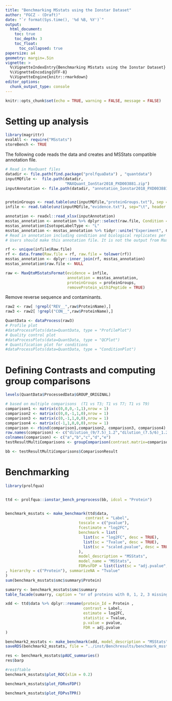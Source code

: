 ```yaml
---
title: "Benchmarking MSstats using the Ionstar Dataset"
author: "FGCZ - (Draft)"
date: "`r format(Sys.time(), '%d %B, %Y')`"
output: 
  html_document:
    toc: true
    toc_depth: 3
    toc_float:
      toc_collapsed: true
papersize: a4
geometry: margin=.5in
vignette: >
  %\VignetteIndexEntry{Benchmarking MSstats using the Ionstar Dataset} 
  %\VignetteEncoding{UTF-8}
  %\VignetteEngine{knitr::rmarkdown}
editor_options:
  chunk_output_type: console
---
```


```r
knitr::opts_chunk$set(echo = TRUE, warning = FALSE, message = FALSE)
```

# Setting up analysis


```r
library(magrittr)
evalAll <- require("MSstats")
storeBench <- TRUE
```

The following code reads the data and creates and MSStats compatible annotation file.

```r

# Read in MaxQuant files
datadir <- file.path(find.package("prolfquaData") , "quantdata")
inputMQfile <-  file.path(datadir,
                          "MAXQuant_IonStar2018_PXD003881.zip")
inputAnnotation <- file.path(datadir, "annotation_Ionstar2018_PXD003881.xlsx")


proteinGroups <- read.table(unz(inputMQfile,"proteinGroups.txt"), sep = "\t", header = TRUE)
infile <- read.table(unz(inputMQfile,"evidence.txt"), sep="\t", header = TRUE)

annotation <- readxl::read_xlsx(inputAnnotation)
msstas_annotation <- annotation %>% dplyr::select(raw.file, Condition = sample, BioReplicate = run_ID)
msstas_annotation$IsotopeLabelType <- "L"
msstas_annotation <- msstas_annotation %>% tidyr::unite("Experiment", Condition, BioReplicate, sep="_", remove = FALSE)
# Read in annotation including condition and biological replicates per run.
# Users should make this annotation file. It is not the output from MaxQuant.

rf <- unique(infile$Raw.file)
rf <- data.frame(Raw.file = rf, raw.file = tolower(rf))
msstas_annotation <- dplyr::inner_join(rf, msstas_annotation)
msstas_annotation$raw.file <- NULL
```



```r
raw <- MaxQtoMSstatsFormat(evidence = infile, 
                           annotation = msstas_annotation, 
                           proteinGroups = proteinGroups,
                           removeProtein_with1Peptide = TRUE)
```


Remove reverse sequence and contaminants.

```r

raw2 <- raw[ !grepl("REV__",raw$ProteinName),]
raw3 <- raw2[ !grepl("CON__",raw$ProteinName),]
```


```r
QuantData <- dataProcess(raw3)
# Profile plot
#dataProcessPlots(data=QuantData, type = "ProfilePlot")
# Quality control plot 
#dataProcessPlots(data=QuantData, type = "QCPlot") 
# Quantification plot for conditions
#dataProcessPlots(data=QuantData, type = "ConditionPlot")

```

# Defining Contrasts and computing group comparisons

```r

levels(QuantData$ProcessedData$GROUP_ORIGINAL)

# based on multiple comparisons  (T1 vs T3; T1 vs T7; T1 vs T9)
comparison1 <- matrix(c(0,0,0,-1,1),nrow = 1)
comparison2 <- matrix(c(0,0,-1,1,0),nrow = 1)
comparison3 <- matrix(c(0,-1,1,0,0),nrow = 1)
comparison4 <- matrix(c(-1,1,0,0,0),nrow = 1)
comparison <- rbind(comparison1,comparison2, comparison3, comparison4)
row.names(comparison) <- c("dilution_(9/7.5)_1.2","dilution_(7.5/6)_1.25","dilution_(6/4.5)_1.3(3)","dilution_(4.5/3)_1.5")
colnames(comparison) <- c("a","b","c","d","e")
testResultMultiComparisons <- groupComparison(contrast.matrix=comparison, data=QuantData)

bb <- testResultMultiComparisons$ComparisonResult

```

# Benchmarking

```r
library(prolfqua)


ttd <- prolfqua::ionstar_bench_preprocess(bb, idcol = "Protein")


benchmark_msstats <- make_benchmark(ttd$data,
                                   contrast = "Label",
                                toscale = c("pvalue"),
                                fcestimate = "log2FC",
                                benchmark = list(
                                  list(sc = "log2FC", desc = TRUE),
                                  list(sc = "Tvalue", desc = TRUE),
                                  list(sc = "scaled.pvalue", desc = TRUE)
                                ),  
                                model_description = "MSStats",
                                model_name = "MSStats",
                                FDRvsFDP = list(list(sc = "adj.pvalue", desc = FALSE))
, hierarchy = c("Protein"), summarizeNA = "Tvalue"
)
sum(benchmark_msstats$smc$summary$Protein)

sumarry <- benchmark_msstats$smc$summary
table_facade(sumarry, caption = "nr of proteins with 0, 1, 2, 3 missing contrasts.")
```


```r

xdd <- ttd$data %>% dplyr::rename(protein_Id = Protein ,
                                  contrast = Label,
                                  estimate = log2FC,
                                  statistic = Tvalue,
                                  p.value = pvalue,
                                  FDR = adj.pvalue  
)

benchmark2_msstats <- make_benchmark(xdd, model_description = "MSStats", model_name = "MSStats")
saveRDS(benchmark2_msstats, file = "../inst/Benchresults/benchmark_msstats.RDS")
```

```r
res <- benchmark_msstats$pAUC_summaries()
res$barp
```

```r
#res$ftable
benchmark_msstats$plot_ROC(xlim = 0.2)
```

```r
benchmark_msstats$plot_FDRvsFDP()
```

```r
benchmark_msstats$plot_FDPvsTPR()
```
